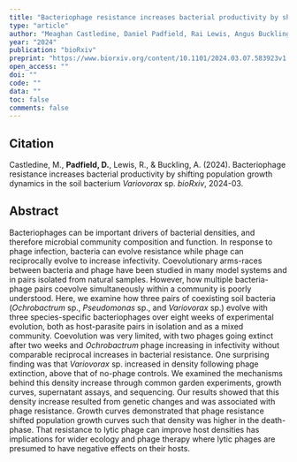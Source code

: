 ```yaml
---
title: "Bacteriophage resistance increases bacterial productivity by shifting population growth dynamics in the soil bacterium Variovorax sp"
type: "article"
author: "Meaghan Castledine, Daniel Padfield, Rai Lewis, Angus Buckling"
year: "2024"
publication: "bioRxiv"
preprint: "https://www.biorxiv.org/content/10.1101/2024.03.07.583923v1.abstract"
open_access: ""
doi: ""
code: ""
data: ""
toc: false
comments: false
---
```


## Citation

Castledine, M., **Padfield, D.**, Lewis, R., & Buckling, A. (2024). Bacteriophage resistance increases bacterial productivity by shifting population growth dynamics in the soil bacterium *Variovorax* sp. *bioRxiv*, 2024-03.

## Abstract

Bacteriophages can be important drivers of bacterial densities, and therefore microbial community composition and function. In response to phage infection, bacteria can evolve resistance while phage can reciprocally evolve to increase infectivity. Coevolutionary arms-races between bacteria and phage have been studied in many model systems and in pairs isolated from natural samples. However, how multiple bacteria-phage pairs coevolve simultaneously within a community is poorly understood. Here, we examine how three pairs of coexisting soil bacteria (*Ochrobactrum* sp., *Pseudomonas* sp., and *Variovorax* sp.) evolve with three species-specific bacteriophages over eight weeks of experimental evolution, both as host-parasite pairs in isolation and as a mixed community. Coevolution was very limited, with two phages going extinct after two weeks and *Ochrobactrum* phage increasing in infectivity without comparable reciprocal increases in bacterial resistance. One surprising finding was that *Variovorax* sp. increased in density following phage extinction, above that of no-phage controls. We examined the mechanisms behind this density increase through common garden experiments, growth curves, supernatant assays, and sequencing. Our results showed that this density increase resulted from genetic changes and was associated with phage resistance. Growth curves demonstrated that phage resistance shifted population growth curves such that density was higher in the death-phase. That resistance to lytic phage can improve host densities has implications for wider ecology and phage therapy where lytic phages are presumed to have negative effects on their hosts.

